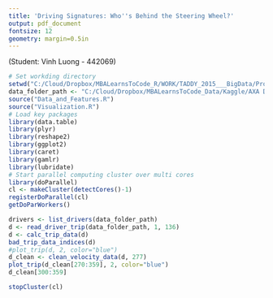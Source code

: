 ```yaml
---
title: 'Driving Signatures: Who''s Behind the Steering Wheel?'
output: pdf_document
fontsize: 12
geometry: margin=0.5in
---
```

(Student: Vinh Luong - 442069)


``` r
# Set workding directory
setwd("C:/Cloud/Dropbox/MBALearnsToCode_R/WORK/TADDY_2015___BigData/Project")
data_folder_path <- "C:/Cloud/Dropbox/MBALearnsToCode_Data/Kaggle/AXA Driver Telematics Analysis/drivers"
source("Data_and_Features.R")
source("Visualization.R")
# Load key packages
library(data.table)
library(plyr)
library(reshape2)
library(ggplot2)
library(caret)
library(gamlr)
library(lubridate)
# Start parallel computing cluster over multi cores
library(doParallel)
cl <- makeCluster(detectCores()-1)
registerDoParallel(cl)
getDoParWorkers()
```

```r
drivers <- list_drivers(data_folder_path)
d <- read_driver_trip(data_folder_path, 1, 136)
d <- calc_trip_data(d)
bad_trip_data_indices(d)
#plot_trip(d, 2, color="blue")
d_clean <- clean_velocity_data(d, 277)
plot_trip(d_clean[270:359], 2, color="blue")
d_clean[300:359]
```



```r
stopCluster(cl)
```